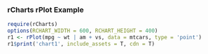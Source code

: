 ### rCharts rPlot Example

```r
require(rCharts)
options(RCHART_WIDTH = 600, RCHART_HEIGHT = 400)
r1 <- rPlot(mpg ~ wt | am + vs, data = mtcars, type = 'point')
r1$print('chart1', include_assets = T, cdn = T)
```

<style>.rChart{width: 600px; height: 400px;}</style>